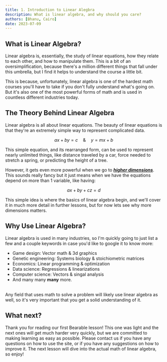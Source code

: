 ```yaml
---
title: 1. Introduction to Linear Alegbra
description: What is linear algebra, and why should you care?
authors: [Bhanu, Cairo]
date: 2023-07-09
---
```


## What is Linear Algebra?
 
Linear algebra is, essentially, the study of linear equations, how they relate to each other, and how to manipulate them. This is a bit of an oversimplification, because there's a million different things that fall under this umbrella, but I find it helps to understand the course a little bit.

This is because, unfortunately, linear algebra is one of the hardest math courses you'll have to take if you don't fully understand what's going on. But it's also one of the most powerful forms of math and is used in countless different industries today.

## The Theory Behind Linear Algebra

Linear algebra is all about linear equations. The beauty of linear equations is that they're an extremely simple way to represent complicated data. 

$$ 
ax + by = c \quad \& \quad y=mx+b
$$

This simple equation, and its rearranged form, can be used to represent nearly unlimited things, like distance traveled by a car, force needed to stretch a spring, or predicting the height of a tree.

However, it gets even more powerful when we go to [**_higher dimensions_**](https://www.youtube.com/watch?v=iGO12Z5Lw8s). This sounds really fancy but it just means when we have the equations depend on more than 1 variable, like having: 

$$ 
ax + by + cz = d 
$$

This simple idea is where the basics of linear algebra begin, and we'll cover it in much more detail in further lessons, but for now lets see why more dimensions matters.

## Why Use Linear Algebra?

Linear algebra is used in many industries, so I'm quickly going to just list a few and a couple keywords in case you'd like to google it to know more:
<br/>
- Game design: Vector math & 3d graphics
- Genetic engineering: Systems biology & stoichiometric matrices
- Economics: Linear programming & optimization
- Data science: Regressions & linearizations
- Computer science: Vectors & singal analysis
- And many many **many** more.
<br/>
Any field that uses math to solve a problem will likely use linear algebra as well, so it's very important that you get a solid understanding of it.

## What next?
Thank you for reading our first Bearable lesson! This one was light and the next ones will get much harder very quickly, but we are committed to making learning as easy as possible. Please contact us if you have any questions on how to use the site, or if you have any suggestions on how to improve it. The next lesson will dive into the actual math of linear algebra, so enjoy!

